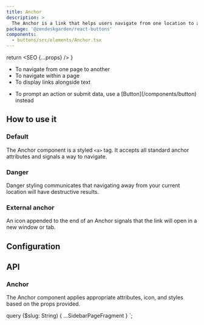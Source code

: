 ```yaml
---
title: Anchor
description: >
  The Anchor is a link that helps users navigate from one location to another.
package: '@zendeskgarden/react-buttons'
components:
  - buttons/src/elements/Anchor.tsx
---
```



  return <SEO {...props} />
}

<Usage>
  <Use>
    <ul>
      <li>To navigate from one page to another</li>
      <li>To navigate within a page</li>
      <li>To display links alongside text</li>
    </ul>
  </Use>
  <Misuse>
    <ul>
      <li>
        <Markdown>
          To prompt an action or submit data, use a [Button](/components/button) instead
        </Markdown>
      </li>
    </ul>
  </Misuse>
</Usage>

## How to use it

### Default

The Anchor component is a styled `<a>` tag. It accepts all standard anchor attributes and
signals a way to navigate.


<CodeExample code={AnchorDefaultCode}>
  <AnchorDefault />
</CodeExample>

### Danger

Danger styling communicates that navigating away from your current location will have destructive
results.


<CodeExample code={AnchorDangerCode}>
  <AnchorDanger />
</CodeExample>

### External anchor

An icon appended to the end of an Anchor signals that the link will open in a new window or tab.


<CodeExample code={AnchorExternalCode}>
  <AnchorExternal />
</CodeExample>

## Configuration

<Configuration reactPackage={props.data.mdx.package} components={props.data.mdx.components} />

## API

### Anchor

<Component components={props.data.mdx.components} componentName="anchor" />

The Anchor component applies appropriate attributes, icon, and styles based on the props provided.

<PropSheet components={props.data.mdx.components} componentName="anchor" />


  query ($slug: String) {
    ...SidebarPageFragment
  }
`;
